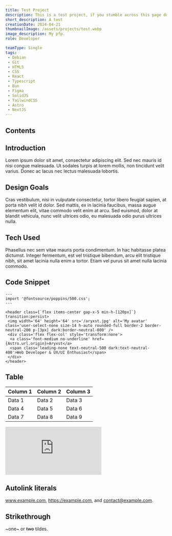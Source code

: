 ```yaml
---
title: Test Project
description: This is a test project, if you stumble across this page don't mind it.
short_description: A test
creationDate: 2024-04-21
thumbnailImage: /assets/projects/test.webp
image_description: My pfp.
role: Developer

teamType: Single
tags:
 - Debian
 - Git
 - HTML5
 - CSS
 - React
 - Typescript
 - Bun
 - Figma
 - SolidJS
 - TailwindCSS
 - Astro
 - NextJS
---
```


## Contents

## Introduction

Lorem ipsum dolor sit amet, consectetur adipiscing elit. Sed nec mauris id nisi
congue malesuada. Ut sodales turpis at lorem mollis, non tincidunt velit
varius. Donec ac lacus nec lectus malesuada lobortis.

## Design Goals

Cras vestibulum, nisi in vulputate consectetur, tortor libero feugiat sapien,
at porta nibh velit id dolor. Sed mattis, ex in lacinia faucibus, massa
augue elementum elit, vitae commodo velit enim at arcu. Sed euismod, dolor
at blandit vehicula, nunc velit ultrices odio, eu malesuada odio purus
ultrices nulla.

## Tech Used

Phasellus nec sem vitae mauris porta condimentum. In hac habitasse platea
dictumst. Integer fermentum, est vel tristique bibendum, arcu elit tristique
nibh, sit amet lacinia nulla enim a tortor. Etiam vel purus sit amet nulla
lacinia commodo.

## Code Snippet

```tsx
---
import '@fontsource/poppins/500.css';
---

<header class={`flex items-center gap-x-5 min-h-[120px]`} transition:persist>
 <img width='64' height='64' src='/aryxst.jpg' alt='My avatar' class='user-select-none size-14 h-auto rounded-full border-2 border-neutral-200 p-[3px] dark:border-neutral-800' />
 <div class='flex flex-col' style='transform:none'>
  <a class='font-medium no-underline' href={Astro.url.origin}>Aryxst</a>
  <span class='leading-none text-neutral-500 dark:text-neutral-400'>Web Developer & UX/UI Enthusiast</span>
 </div>
</header>

```

## Table

| Column 1 | Column 2 | Column 3 |
| -------- | -------- | -------- |
| Data 1   | Data 2   | Data 3   |
| Data 4   | Data 5   | Data 6   |
| Data 7   | Data 8   | Data 9   |

<iframe class='h-[calc((65ch/16)*9)] w-full' src='https://www.youtube.com/embed/Pag-4rFnuCk?si=2G9242eD7Y4DF8E-' title='YouTube video player' frameborder='0' allow='accelerometer; autoplay; clipboard-write; encrypted-media; gyroscope; picture-in-picture; web-share' referrerpolicy='strict-origin-when-cross-origin' allowfullscreen></iframe>

## Autolink literals

www.example.com, https://example.com, and contact@example.com.

## Strikethrough

~one~ or ~~two~~ tildes.
